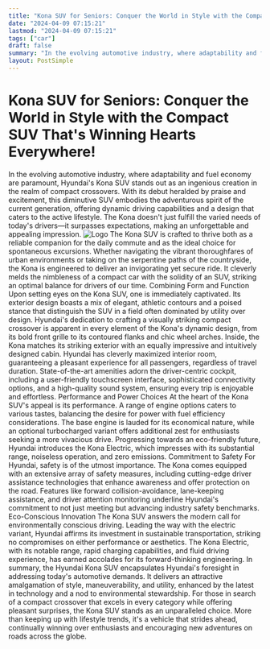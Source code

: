 ```yaml
---
title: "Kona SUV for Seniors: Conquer the World in Style with the Compact SUV That's Winning Hearts Everywhere!"
date: "2024-04-09 07:15:21"
lastmod: "2024-04-09 07:15:21"
tags: ["car"]
draft: false
summary: "In the evolving automotive industry, where adaptability and fuel economy are paramount, Hyundai's Kona SUV stands out as an ingenious creation in the realm of compact crossovers. With its debut heralded by praise and excitement, this diminutive SUV embodies the adventurous spirit of the current generation, offering dynamic driving capabilities and a design that caters to the active lifestyle. The Kona doesn't just fulfill the varied needs of today's drivers—it surpasses expectations, making an unforgettable and appealing impression."
layout: PostSimple
---
```

# Kona SUV for Seniors: Conquer the World in Style with the Compact SUV That's Winning Hearts Everywhere!
In the evolving automotive industry, where adaptability and fuel economy are paramount, Hyundai's Kona SUV stands out as an ingenious creation in the realm of compact crossovers. With its debut heralded by praise and excitement, this diminutive SUV embodies the adventurous spirit of the current generation, offering dynamic driving capabilities and a design that caters to the active lifestyle. The Kona doesn't just fulfill the varied needs of today's drivers—it surpasses expectations, making an unforgettable and appealing impression.
<img alt="Logo" class="lazyImg" data-src="https://cdn.seniorsselection.com/src_image/14775156fe2bf32394d805880b4c695d.webp" src="/statics/image/loading.webp"/>
The Kona SUV is crafted to thrive both as a reliable companion for the daily commute and as the ideal choice for spontaneous excursions. Whether navigating the vibrant thoroughfares of urban environments or taking on the serpentine paths of the countryside, the Kona is engineered to deliver an invigorating yet secure ride. It cleverly melds the nimbleness of a compact car with the solidity of an SUV, striking an optimal balance for drivers of our time.
Combining Form and Function
Upon setting eyes on the Kona SUV, one is immediately captivated. Its exterior design boasts a mix of elegant, athletic contours and a poised stance that distinguish the SUV in a field often dominated by utility over design. Hyundai's dedication to crafting a visually striking compact crossover is apparent in every element of the Kona's dynamic design, from its bold front grille to its contoured flanks and chic wheel arches.
Inside, the Kona matches its striking exterior with an equally impressive and intuitively designed cabin. Hyundai has cleverly maximized interior room, guaranteeing a pleasant experience for all passengers, regardless of travel duration. State-of-the-art amenities adorn the driver-centric cockpit, including a user-friendly touchscreen interface, sophisticated connectivity options, and a high-quality sound system, ensuring every trip is enjoyable and effortless.
Performance and Power Choices
At the heart of the Kona SUV's appeal is its performance. A range of engine options caters to various tastes, balancing the desire for power with fuel efficiency considerations. The base engine is lauded for its economical nature, while an optional turbocharged variant offers additional zest for enthusiasts seeking a more vivacious drive. Progressing towards an eco-friendly future, Hyundai introduces the Kona Electric, which impresses with its substantial range, noiseless operation, and zero emissions.
Commitment to Safety
For Hyundai, safety is of the utmost importance. The Kona comes equipped with an extensive array of safety measures, including cutting-edge driver assistance technologies that enhance awareness and offer protection on the road. Features like forward collision-avoidance, lane-keeping assistance, and driver attention monitoring underline Hyundai's commitment to not just meeting but advancing industry safety benchmarks.
Eco-Conscious Innovation
The Kona SUV answers the modern call for environmentally conscious driving. Leading the way with the electric variant, Hyundai affirms its investment in sustainable transportation, striking no compromises on either performance or aesthetics. The Kona Electric, with its notable range, rapid charging capabilities, and fluid driving experience, has earned accolades for its forward-thinking engineering.
In summary, the Hyundai Kona SUV encapsulates Hyundai's foresight in addressing today's automotive demands. It delivers an attractive amalgamation of style, maneuverability, and utility, enhanced by the latest in technology and a nod to environmental stewardship. For those in search of a compact crossover that excels in every category while offering pleasant surprises, the Kona SUV stands as an unparalleled choice. More than keeping up with lifestyle trends, it's a vehicle that strides ahead, continually winning over enthusiasts and encouraging new adventures on roads across the globe.
        